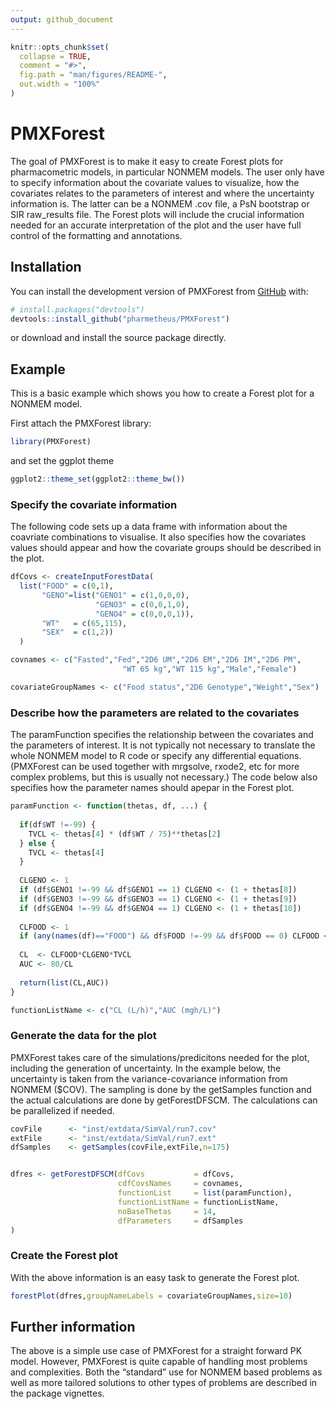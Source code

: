 ```yaml
---
output: github_document
---
```


<!-- README.md is generated from README.Rmd. Please edit that file -->

```r
knitr::opts_chunk$set(
  collapse = TRUE,
  comment = "#>",
  fig.path = "man/figures/README-",
  out.width = "100%"
)
```

# PMXForest

The goal of PMXForest is to make it easy to create Forest plots for pharmacometric models, in particular NONMEM models. The user only have to specify information about the covariate values to visualize, how the covariates relates to the parameters of interest and where the uncertainty information is. The latter can be a NONMEM .cov file, a PsN bootstrap or SIR raw_results file. The Forest plots will include the crucial information needed for an accurate interpretation of the plot and the user have full control of the formatting and annotations.

## Installation

You can install the development version of PMXForest from [GitHub](https://github.com/) with:

``` r
# install.packages("devtools")
devtools::install_github("pharmetheus/PMXForest")
```

or download and install the source package directly.

## Example

This is a basic example which shows you how to create a Forest plot for a NONMEM model.

First attach the PMXForest library:
```r
library(PMXForest)
```

and set the ggplot theme
```r
ggplot2::theme_set(ggplot2::theme_bw())
```


### Specify the covariate information

The following code sets up a data frame with information about the coavriate combinations to visualise. It also specifies how the covariates values should appear and how the covariate groups should be described in the plot.

```r
dfCovs <- createInputForestData(
  list("FOOD" = c(0,1),
       "GENO"=list("GENO1" = c(1,0,0,0),
                   "GENO3" = c(0,0,1,0),
                   "GENO4" = c(0,0,0,1)),
       "WT"   = c(65,115),
       "SEX"  = c(1,2))
  )

covnames <- c("Fasted","Fed","2D6 UM","2D6 EM","2D6 IM","2D6 PM",
                         "WT 65 kg","WT 115 kg","Male","Female")

covariateGroupNames <- c("Food status","2D6 Genotype","Weight","Sex")
```


### Describe how the parameters are related to the covariates

The paramFunction specifies the relationship between the covariates and the parameters of interest. It is not typically not necessary to translate the whole NONMEM model to R code or specify any differential equations. (PMXForest can be used together with mrgsolve, rxode2, etc for more complex problems, but this is usually not necessary.) The code below also specifies how the parameter names should apepar in the Forest plot.

```r
paramFunction <- function(thetas, df, ...) {
  
  if(df$WT !=-99) {
    TVCL <- thetas[4] * (df$WT / 75)**thetas[2]
  } else {
    TVCL <- thetas[4]
  }
  
  CLGENO <- 1
  if (df$GENO1 !=-99 && df$GENO1 == 1) CLGENO <- (1 + thetas[8])
  if (df$GENO3 !=-99 && df$GENO3 == 1) CLGENO <- (1 + thetas[9])
  if (df$GENO4 !=-99 && df$GENO4 == 1) CLGENO <- (1 + thetas[10])
  
  CLFOOD <- 1
  if (any(names(df)=="FOOD") && df$FOOD !=-99 && df$FOOD == 0) CLFOOD <- (1 + thetas[11])
  
  CL  <- CLFOOD*CLGENO*TVCL
  AUC <- 80/CL
  
  return(list(CL,AUC))
}

functionListName <- c("CL (L/h)","AUC (mgh/L)")
```

### Generate the data for the plot


PMXForest takes care of the simulations/predicitons needed for the plot, including the generation of uncertainty. In the example below, the uncertainty is taken from the variance-covariance information from NONMEM ($COV). The sampling is done by the getSamples function and the actual calculations are done by getForestDFSCM. The calculations can be parallelized if needed.


```r
covFile      <- "inst/extdata/SimVal/run7.cov"
extFile      <- "inst/extdata/SimVal/run7.ext"
dfSamples    <- getSamples(covFile,extFile,n=175)


dfres <- getForestDFSCM(dfCovs           = dfCovs,
                        cdfCovsNames     = covnames,
                        functionList     = list(paramFunction),
                        functionListName = functionListName,
                        noBaseThetas     = 14,
                        dfParameters     = dfSamples
)
```

### Create the Forest plot

With the above information is an easy task to generate the Forest plot.

```r
forestPlot(dfres,groupNameLabels = covariateGroupNames,size=10)
```

## Further information

The above is a simple use case of PMXForest for a straight forward PK model. However, PMXForest is quite capable of handling most problems and complexities. Both the "standard" use for NONMEM based problems as well as more tailored solutions to other types of problems are described in the package vignettes.


